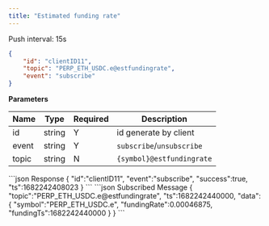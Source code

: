 ```yaml
---
title: "Estimated funding rate"
---
```


Push interval: 15s

```json
{
    "id": "clientID11",
    "topic": "PERP_ETH_USDC.e@estfundingrate",
    "event": "subscribe"
}
```

**Parameters**

| Name   | Type   | Required | Description                               |
| ------ | ------ | -------- | ----------------------------------------- |
| id     | string | Y        | id generate by client                     |
| event  | string | Y        | `subscribe`/`unsubscribe`                 |
| topic  | string | N        | `{symbol}@estfundingrate`                 |

<RequestExample>
```json Response
{
   "id":"clientID11",
   "event":"subscribe",
   "success":true,
   "ts":1682242408023
}
```
</RequestExample>

<ResponseExample>
```json Subscribed Message
{
   "topic":"PERP_ETH_USDC.e@estfundingrate",
   "ts":1682242440000,
   "data":{
      "symbol":"PERP_ETH_USDC.e",
      "fundingRate":0.00046875,
      "fundingTs":1682242440000
   }
}
```
</ResponseExample>